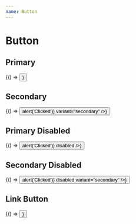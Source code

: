 ```yaml
---
name: Button
---
```




# Button

<PropsTable of={Button} />

## Primary

<Playground>
  <div style={{ backgroundColor: '#000', padding: '20px' }}>
    <DoczWrapper>{() => <Button label="Click me!" />}</DoczWrapper>
  </div>
</Playground>

## Secondary

<Playground>
  <div style={{ backgroundColor: '#000', padding: '20px' }}>
    <DoczWrapper>{() => <Button label="Click me!" onClick={() => alert('Clicked')} variant="secondary" />}</DoczWrapper>
  </div>
</Playground>

## Primary Disabled

<Playground>
  <div style={{ backgroundColor: '#000', padding: '20px' }}>
    <DoczWrapper>{() => <Button label="Click me!" onClick={() => alert('Clicked')} disabled />}</DoczWrapper>
  </div>
</Playground>

## Secondary Disabled

<Playground>
  <div style={{ backgroundColor: '#000', padding: '20px' }}>
    <DoczWrapper>
      {() => <Button label="Click me!" onClick={() => alert('Clicked')} disabled variant="secondary" />}
    </DoczWrapper>
  </div>
</Playground>

## Link Button

<Playground>
  <div style={{ backgroundColor: '#000', padding: '20px' }}>
    <DoczWrapper>{() => <Button label="Click me!" isLink to="/my-route" />}</DoczWrapper>
  </div>
</Playground>
